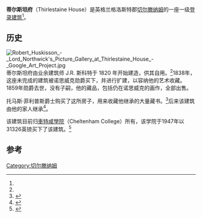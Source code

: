 {{Infobox building
| name                = 蒂尔斯坦府
| native_name         = Thirlestaine House
| image               = File:Thirlestaine House, Cheltenham.JPG
| architectural_style = 希腊复兴
| cost                = £70,000-£80,000<ref name="eh">{{NHLE|desc=Thirlestaine House |num=1386724|accessdate=2 October 2013}}</ref>
| owner               = [[車特咸學院|車特咸學院]]
| coordinates         = {{coord|51.8906|-2.0770|display=inline}}
| start_date          = 1820<ref name="pev">{{Citation|last=Verey|first=David|last2=Brooks|first2=Alan|title=Gloucestershire 2: The Vale and the Forest of Dean|series=Pevsner Architectural Guides|isbn=0-300-09733-6}}</ref>
}}
'''蒂尔斯坦府'''（Thirlestaine House）是英格兰格洛斯特郡[[切尔滕纳姆|切尔滕纳姆]]的一座一级[[登录建筑|登录建筑]]<ref name= eh/>。

==历史==
[[Image:Robert_Huskisson_-_Lord_Northwick's_Picture_Gallery_at_Thirlestaine_House_-_Google_Art_Project.jpg|thumb]]
蒂尔斯坦府由业余建筑师 J.R. 斯科特于 1820 年开始建造，供其自用。<ref name="pev" />1838年，这座未完成的建筑被诺思威克勋爵买下，并进行扩建，以容纳他的艺术收藏。1859年勋爵去世，没有子嗣，他的藏品，包括仍在诺思威克的画作，全部出售。

托马斯·菲利普斯爵士购买了这所房子，用来收藏他继承的大量藏书。<ref name="c4u">{{cite web|title=Cheltenham College|url=http://www.cheltenham4u.co.uk/schools_boyscollege.asp}}</ref>后来该建筑由他的家人继承<ref name="wb">{{cite web|title=Dictionary of Welsh Biography|url=http://wbo.llgc.org.uk/en/s-PHIL-THO-1792.html}}</ref>。

该建筑目前归[[車特咸學院|車特咸學院]]（Cheltenham College）所有，该学院于1947年以31326英镑买下了该建筑。<ref name="c4u">{{cite web|title=Cheltenham College|url=http://www.cheltenham4u.co.uk/schools_boyscollege.asp}}</ref>

==参考==
<references />
[[Category:切尔滕纳姆|Category:切尔滕纳姆]]
